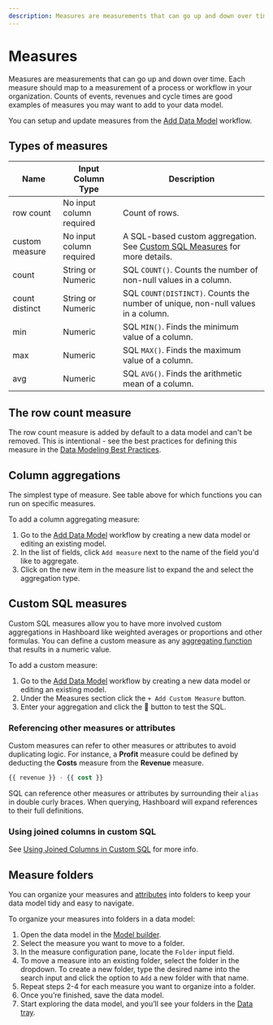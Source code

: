 ```yaml
---
description: Measures are measurements that can go up and down over time. Each measure should map to a measurement of a process or workflow in your organization.
---
```


# Measures

Measures are measurements that can go up and down over time.
Each measure should map to a measurement of a process or workflow in your organization.
Counts of events, revenues and cycle times are good examples of measures you may want to add to your data model.

You can setup and update measures from the [Add Data Model](/docs/data-modeling/add-data-model) workflow.

## Types of measures

| Name           | Input Column Type        | Description                                                                                                                   |
| -------------- | ------------------------ | ----------------------------------------------------------------------------------------------------------------------------- |
| row count      | No input column required | Count of rows.                                                                                                                |
| custom measure | No input column required | A SQL-based custom aggregation. See [Custom SQL Measures](/docs/data-modeling/measures#custom-sql-measures) for more details. |
| count          | String or Numeric        | SQL `COUNT()`. Counts the number of non-null values in a column.                                                              |
| count distinct | String or Numeric        | SQL `COUNT(DISTINCT)`. Counts the number of unique, non-null values in a column.                                              |
| min            | Numeric                  | SQL `MIN()`. Finds the minimum value of a column.                                                                             |
| max            | Numeric                  | SQL `MAX()`. Finds the maximum value of a column.                                                                             |
| avg            | Numeric                  | SQL `AVG()`. Finds the arithmetic mean of a column.                                                                           |

## The row count measure

The row count measure is added by default to a data model and can't be removed. This is intentional - see the best practices for defining this measure in the [Data Modeling Best Practices](/docs/data-modeling/best-practices).

## Column aggregations

The simplest type of measure. See table above for which functions you can run on specific measures.

To add a column aggregating measure:

1. Go to the [Add Data Model](/docs/data-modeling/add-data-model) workflow by creating a new data model or editing an existing model.
2. In the list of fields, click `Add measure` next to the name of the field you'd like to aggregate.
3. Click on the new item in the measure list to expand the and select the aggregation type.

## Custom SQL measures

Custom SQL measures allow you to have more involved custom aggregations in Hashboard like weighted averages or proportions and other formulas. You can define a custom measure as any [aggregating function](https://www.datacamp.com/community/tutorials/aggregate-functions-sql) that results in a numeric value.

To add a custom measure:

1. Go to the [Add Data Model](/docs/data-modeling/add-data-model) workflow by creating a new data model or editing an existing model.
2. Under the Measures section click the `+ Add Custom Measure` button.
3. Enter your aggregation and click the 🔄 button to test the SQL.

### Referencing other measures or attributes

Custom measures can refer to other measures or attributes to avoid duplicating logic.
For instance, a **Profit** measure could be defined by deducting the **Costs** measure from the **Revenue** measure.

```sql filename="SQL for Profit measure"
{{ revenue }} - {{ cost }}
```

SQL can reference other measures or attributes by surrounding their `alias` in double curly braces.
When querying, Hashboard will expand references to their full definitions.

### Using joined columns in custom SQL

See [Using Joined Columns in Custom SQL](./model-joins#using-joined-columns-in-custom-sql) for more info.

## Measure folders

You can organize your measures and [attributes](/docs/data-modeling/attributes#attribute-folders) into folders to keep your data model tidy and easy to navigate.

To organize your measures into folders in a data model:

1. Open the data model in the [Model builder](/docs/data-modeling).
2. Select the measure you want to move to a folder.
3. In the measure configuration pane, locate the `Folder` input field.
4. To move a measure into an existing folder, select the folder in the dropdown. To create a new folder, type the desired name into the search input and click the option to `Add` a new folder with that name.
5. Repeat steps 2-4 for each measure you want to organize into a folder.
6. Once you’re finished, save the data model.
7. Start exploring the data model, and you’ll see your folders in the [Data tray](/docs/visualizing-data/data-tray).
